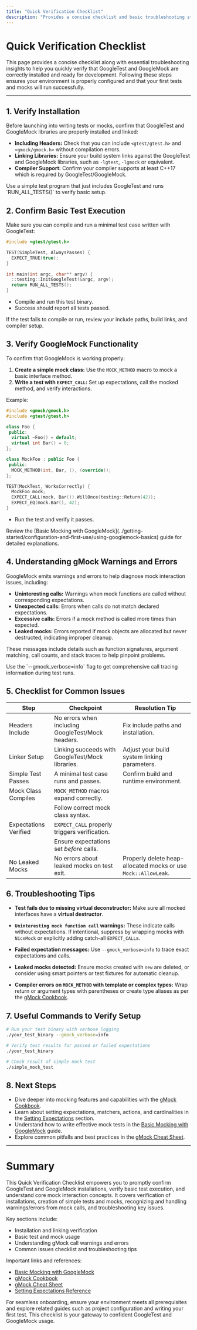 ```yaml
---
title: "Quick Verification Checklist"
description: "Provides a concise checklist and basic troubleshooting steps to confirm GoogleTest/GoogleMock is correctly installed and ready for development."
---
```


# Quick Verification Checklist

This page provides a concise checklist along with essential troubleshooting insights to help you quickly verify that GoogleTest and GoogleMock are correctly installed and ready for development. Following these steps ensures your environment is properly configured and that your first tests and mocks will run successfully.

---

## 1. Verify Installation

Before launching into writing tests or mocks, confirm that GoogleTest and GoogleMock libraries are properly installed and linked:

- **Including Headers:** Check that you can include `<gtest/gtest.h>` and `<gmock/gmock.h>` without compilation errors.
- **Linking Libraries:** Ensure your build system links against the GoogleTest and GoogleMock libraries, such as `-lgtest`, `-lgmock` or equivalent.
- **Compiler Support:** Confirm your compiler supports at least C++17 which is required by GoogleTest/GoogleMock.

<Tip>
Use a simple test program that just includes GoogleTest and runs `RUN_ALL_TESTS()` to verify basic setup.
</Tip>

## 2. Confirm Basic Test Execution

Make sure you can compile and run a minimal test case written with GoogleTest:

```cpp
#include <gtest/gtest.h>

TEST(SimpleTest, AlwaysPasses) {
  EXPECT_TRUE(true);
}

int main(int argc, char** argv) {
  ::testing::InitGoogleTest(&argc, argv);
  return RUN_ALL_TESTS();
}
```

- Compile and run this test binary.
- Success should report all tests passed.

<Check>
If the test fails to compile or run, review your include paths, build links, and compiler setup.
</Check>

## 3. Verify GoogleMock Functionality

To confirm that GoogleMock is working properly:

1. **Create a simple mock class:** Use the `MOCK_METHOD` macro to mock a basic interface method.
2. **Write a test with `EXPECT_CALL`:** Set up expectations, call the mocked method, and verify interactions.

Example:

```cpp
#include <gmock/gmock.h>
#include <gtest/gtest.h>

class Foo {
 public:
  virtual ~Foo() = default;
  virtual int Bar() = 0;
};

class MockFoo : public Foo {
 public:
  MOCK_METHOD(int, Bar, (), (override));
};

TEST(MockTest, WorksCorrectly) {
  MockFoo mock;
  EXPECT_CALL(mock, Bar()).WillOnce(testing::Return(42));
  EXPECT_EQ(mock.Bar(), 42);
}
```

- Run the test and verify it passes.

<Note>
Review the [Basic Mocking with GoogleMock](../getting-started/configuration-and-first-use/using-googlemock-basics) guide for detailed explanations.
</Note>

## 4. Understanding gMock Warnings and Errors

GoogleMock emits warnings and errors to help diagnose mock interaction issues, including:

- **Uninteresting calls:** Warnings when mock functions are called without corresponding expectations.
- **Unexpected calls:** Errors when calls do not match declared expectations.
- **Excessive calls:** Errors if a mock method is called more times than expected.
- **Leaked mocks:** Errors reported if mock objects are allocated but never destructed, indicating improper cleanup.

These messages include details such as function signatures, argument matching, call counts, and stack traces to help pinpoint problems.

<Tip>
Use the `--gmock_verbose=info` flag to get comprehensive call tracing information during test runs.
</Tip>

## 5. Checklist for Common Issues

| Step                  | Checkpoint                              | Resolution Tip                                |
|-----------------------|---------------------------------------|----------------------------------------------|
| Headers Include       | No errors when including GoogleTest/Mock headers. | Fix include paths and installation.
| Linker Setup          | Linking succeeds with GoogleTest/Mock libraries.  | Adjust your build system linking parameters.
| Simple Test Passes    | A minimal test case runs and passes.              | Confirm build and runtime environment.
| Mock Class Compiles   | `MOCK_METHOD` macros expand correctly.
              | Follow correct mock class syntax.
| Expectations Verified | `EXPECT_CALL` properly triggers verification.
              | Ensure expectations set *before* calls.
| No Leaked Mocks       | No errors about leaked mocks on test exit.         | Properly delete heap-allocated mocks or use `Mock::AllowLeak`.

## 6. Troubleshooting Tips

- **Test fails due to missing virtual deconstructor:** Make sure all mocked interfaces have a **virtual destructor**.

- **`Uninteresting mock function call` warnings:** These indicate calls without expectations. If intentional, suppress by wrapping mocks with `NiceMock` or explicitly adding catch-all `EXPECT_CALL`s.

- **Failed expectation messages:** Use `--gmock_verbose=info` to trace exact expectations and calls.

- **Leaked mocks detected:** Ensure mocks created with `new` are deleted, or consider using smart pointers or test fixtures for automatic cleanup.

- **Compiler errors on `MOCK_METHOD` with template or complex types:** Wrap return or argument types with parentheses or create type aliases as per the [gMock Cookbook](../docs/gmock_cook_book.md#creating-mock-classes).

## 7. Useful Commands to Verify Setup

```bash
# Run your test binary with verbose logging
./your_test_binary --gmock_verbose=info

# Verify test results for passed or failed expectations
./your_test_binary

# Check result of simple mock test
./simple_mock_test
```

## 8. Next Steps

- Dive deeper into mocking features and capabilities with the [gMock Cookbook](../docs/gmock_cook_book.md).
- Learn about setting expectations, matchers, actions, and cardinalities in the [Setting Expectations](../docs/reference/mocking.md#EXPECT_CALL) section.
- Understand how to write effective mock tests in the [Basic Mocking with GoogleMock](../getting-started/configuration-and-first-use/using-googlemock-basics) guide.
- Explore common pitfalls and best practices in the [gMock Cheat Sheet](../docs/gmock_cheat_sheet.md).

---

# Summary

This Quick Verification Checklist empowers you to promptly confirm GoogleTest and GoogleMock installations, verify basic test execution, and understand core mock interaction concepts. It covers verification of installations, creation of simple tests and mocks, recognizing and handling warnings/errors from mock calls, and troubleshooting key issues.

Key sections include:
- Installation and linking verification
- Basic test and mock usage
- Understanding gMock call warnings and errors
- Common issues checklist and troubleshooting tips

Important links and references:
- [Basic Mocking with GoogleMock](../getting-started/configuration-and-first-use/using-googlemock-basics)
- [gMock Cookbook](../docs/gmock_cook_book.md)
- [gMock Cheat Sheet](../docs/gmock_cheat_sheet.md)
- [Setting Expectations Reference](../docs/reference/mocking.md#EXPECT_CALL)

For seamless onboarding, ensure your environment meets all prerequisites and explore related guides such as project configuration and writing your first test. This checklist is your gateway to confident GoogleTest and GoogleMock usage.
